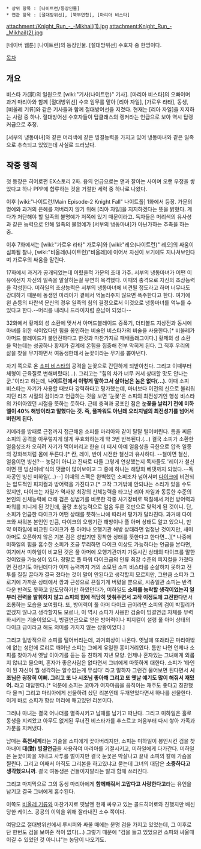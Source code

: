  * 상위 항목 : [나이트런/등장인물]
 * 연관 항목 : [절대방위선], [북부연합], [마리아 비스타]

attachment:/Knight_Run_-_-Mikhail(1).jpg  attachment:Knight_Run_-_Mikhail(2).jpg 

[네이버 웹툰] [나이트런]의 등장인물. [절대방위선] 수호자 중 한명이다.

[[목차]]

== 개요 ==
비스타 가(家)의 일원으로 [wiki:"기사(나이트런)" 기사]. [마리아 비스타]의 오빠이며 과거 마리아와 함께 [절대방위선] 수호 임무를 맡아 [리아 자일], [가로우 라타], 동생, [비올레 기류]와 같은 기사들과 함께 절대방어선을 지켰다. 현재는 [리아 자일]을 지지하는 사람 중 하나. 절대방어선 수호자들이 탑클래스의 랭커라는 언급으로 보아 역시 탑랭커급으로 추정. 

[서부의 냉동마녀]와 같은 머리색에 같은 빙결능력을 가지고 있어 냉동마녀와 같은 일족으로 추측되고 있었는데 사실로 드러났다. 

== 작중 행적 ==
첫 등장은 히어로편 EX스토리 2화. 융의 언급으로는 앤과 잘아는 사이며 오랜 우정을 쌓았다고 하나 PPP에 합류하는 것을 거절한 세력 중 하나로 나왔다.  

이후 [wiki:"나이트런/Main Episode-2 Knight Fall" 나이트폴] 1화에서 등장. 가문의 명예와 과거의 은혜를 저버리지 않기 위해 [리아 자일]을 지지하겠다는 뜻을 밝혔다. 게다가 처단해야 할 일족의 불명예가 저쪽에 있기 때문이라고. 독자들은 머리색의 유사성과 같은 능력으로 인해 일족의 불명예가 [서부의 냉동마녀]가 아닌가하는 추측을 하는 중. 

이후 7화에서는 [wiki:"가로우 라타" 가로우]와 [wiki:"레오(나이트런)" 레오]의 싸움이 심화될 찰나, [wiki:"비올레(나이트런)"비올레]에 이어서 자신이 보기에도 지나쳐보인다며 가로우의 싸움을 말린다. 

17화에서 과거가 공개되었는데 어렸을적 가문의 초대 가주. 서부의 냉동마녀가 어떤 이유에선지 자신의 일족을 말살하는걸 우연히 목격했다. 이때의 충격으로 자신의 초상능력을 각성한다. 미하일의 초상능력은 서부의 냉동마녀에 비견될 정도라고 하며 너무나도 강대하기 때문에 동생인 마리아가 곁에서 억눌러주지 않으면 폭주한다고 한다. 여기에 왼 손등의 파란색 문신의 경우 일족의 힘의 결정으로서 이것으로 냉동마녀를 억누를 수 있다고 한다.--머리를 내리니 드라이처럼 훈남이 되었다--

32화에서 황제의 성 소환에 맞서서 아머드블레이드 증폭기, 더티볼드 지상전과 동시에 마녀를 위한 식이었다던 힘을 봉인하는 비술인 비스타가의 비술을 사용한다.[* 비올레가 아머드 블레이드가 불안전하다고 한것과 마찬가지로 패배플래그이다.] 황제의 성 소환을 막는데는 성공하나 황제가 결계에 온힘을 집중해 전부 막히게 된다. 그 직후 우리의 삶을 찾을 무기하면서 여동생한테서 눈꽃이라는 무기를 뽑아낸다.

자기 쪽으로 온 [[소피 비스타]]의 공격을 눈꽃으로 간단하게 되받아친다. 그리고 이때부터 체형이 근육질로 변해버렸다(...). 그리고는 "힘의 차가 너무 커서 상대할 맛도 안나는군."이라고 하는데, '''나이트런에서 이렇게 말하고서 살아남은 놈은 없다(...).''' 이때 소피 비스타는 자기가 사용할 때보다 강력하다고 평가했는데, 마녀보다 이전의 신으로 불리워지던 리즈 시절의 검이라고 언급하는 것을 보면 '눈꽃'은 소피의 최전성기인 행성 비스타의 가이아였던 시절을 뜻하는 듯하다. 근데 충격과 공포인 점은 '''눈꽃을 날리기 전에 미하엘이 40% 해방이라고 말했다는 것. 즉, 풀파워도 아닌데 오리지널의 최전성기를 넘어서버린게 된다.'''

키메라를 방패로 근접까지 접근해온 소피를 마리아와 같이 탈탈 털어버린다. 틈을 찌른 소피의 공격을 아무렇지게 않게 무효화하는게 약 3번 반복된다.(...) 결국 소피가 소환한 얼음성조차 오히려 자기가 먹어버리고 한술 더 떠서 아예 얼음성을 극한으로 압축 일종의 강화복처럼 몸에 두른다.[* 칸, 레이, 반이 시전한 철신과 유사하다. --철이면 철신, 얼음이면 빙신?-- 농담이 아니고 진짜로 다들 그렇게 연상했는지 독자들도 '레이가 철신이면 쟨 빙신이네'식의 댓글이 많이보이고 그 중에 하나는 해당화 베댓까지 되었다.--독자공인 빙신 미하일(...)--] 이때의 스펙은 완벽했던 소피조차 넘어서며 [[다이크]]에 비견되는 압도적인 피지컬과 방어력을 가진다고.[* 고작 그거밖에 안되냐는 소리가 있을 수도 있지만, 다이크는 자일가 역사상 최강의 신체능력을 타고난 리아 자일과 동등한 수준의 본인의 신체능력에 더해 검은 성법기를 비롯한 각종 사기장비로 떡칠해서 저런 방어력과 파워를 지니게 된 것인데, 꼴랑 초상능력으로 얼음 두른 것만으로 맞먹게 된 것이니. 단, 소피가 언급한 다이크가 어떤 상태를 뜻하느냐에 따라서 평가가 달라진다. 과거에 다이크와 싸워본 본인인 만큼, 다이크의 오행기관 해방이나 풀 아머 상태도 알고 있으니, 만약 미하일에 비교된 다이크가 풀 아머나 오행기관 해방 상태라면 엄청난 것이지만, 새미 아머도 오픈하지 않은 기본 검은 성법기만 장착한 상태를 뜻한다고 한다면...][* 나중에 미하일의 힘을 흡수한 소피가 조금 무리하면 다이크 이상도 가능하다는 언급을 본다면, 여기에서 미하일이 비교된 것은 풀 아머에 오행기관까지 가동시킨 상태의 다이크를 말한 것이었을 가능성이 있다. 정말로 풀 파워 다이크급의 인류 최강 수준의 피지컬을 가졌다면 전성기도 아닌데다가 이미 능력까지 거의 소모된 소피 비스타를 순살하지 못하고 전투를 질질 끌다가 결국 졌다는 것이 말이 안된다고 생각할지 모르지만, 그만큼 소피가 그로기에 가까운 상태에서 깡과 근성으로 끈질기게 버텼을 뿐으로, 시종일관 소피는 반격다운 반격도 못하고 압도당하기만 하였던다가, 미하일도 '''소피를 농락할 생각이었는지 일부러 전력을 발휘하지 않고 소피의 힘에 적당히 맞춰주면서 고작 이정도에 고전한다'''면서 조롱하는 모습을 보여줬다. 또, 방어력이 풀 아머 다이크 급이라면 소피의 검이 박힐리가 없겠지 않냐고 생각할지도 모르나, 이 역시 소피가 사용한 검술이 빙결연금 자체를 무력화시키는 기술이었으니, 빙결연금으로 얻은 방어력이나 피지컬이 설령 풀 아머 상태의 다이크 급이라고 해도 의미를 가지지 않는 상황이었다.]

그리고 일방적으로 소피를 털어버리는데, 과거회상이 나온다. 옛날에 또래라곤 마리아밖에 없는 성안에 로리로 깨어난 소피는 그에게 유일한 흥미거리였다. 틈만 나면 언제나 소피를 찾아가서 옛날 이야기를 듣는 등 친하게 지낸 모양. 언제나 혼자있는 그녀에게 외롭지 않냐고 물으며, 혼자가 좋은사람은 없다면서 그녀에게 따뜻하게 대한다. 소피가 '타인이 된 자신이 뭘 생각하는 알수없는게 무섭다' 라고 말하자 그런건 물어보면 된다면서 '''시조님은 굉장히 이뻐. 그리고 또 나 시조님 좋아해 그리고 또 옛날 얘기도 많이 해줘서 재밌어.''' 라고 대답한다.[* 덕분에 소피는 꼬마가 여자마음을 움직이는 재주도 좋다고 칭찬했다 올ㅋ] 그리고 마리아에게 선물하려 샀던 리본인데 두개얻었다면서 하나를 선물한다. 이게 바로 소피가 항상 머리에 매고있던 리본이다. 

그러나 마녀는 결국 어나더를 멸족시키고 남매를 남기고 떠난다. 그리고 미하일은 홀로 동생을 지켜왔고 아무도 없게된 무너진 비스타가를 추스르고 처음부터 다시 쌓아 가족과 가문을 지켜냈다. 

남매는 '''혹천세계'''라는 기술을 소피에게 꽂아버리지만, 소피는 미하일이 봉인시킨 검을 찾아내어 '''대(對) 빙결연금'''을 사용하여 마리아를 기절시키고, 미하일에게 다가간다. 미하일은 눈꽃이화을 꺼내고 사투를 벌이지만 결국 눈꽃은 박살나고 끝내 소피의 칼에 가슴을 찔린다. 그리고 어째서 아직도 그리본을 하고있냐고 묻는데 그녀의 대답은 '''소중하다고 생각했으니까'''. 결국 여동생은 건들이지말라는 말과 함께 쓰러진다.

그리고 마지막으로 그의 동생 마리아에게 '''함께해줘서 고맙다고 사랑한다고'''라는 유언을 남기고 결국 그녀에게 흡수된다.

이쪽도 [[비올레 기류]]와 마찬가지로 옛날엔 현재 싸우고 있는 콜드히어로와 친했지만 배신당한 케이스. 공공의 이익을 위해 잘라내진 소수 쪽이다. 

여담으로 절대방위선에서 루시퍼와 싸울 때에는 분명 검을 가지고 있었는데, 그 이후로 단 한번도 검을 보여준 적이 없다(...) 그렇기 때문에 "검을 들고 있었으면 소피와 싸울때 이길 수 있었던 것 아니냐"는 농담이 나오기도.
